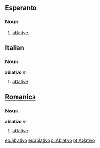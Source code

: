 ==Esperanto==
===Noun===
# [[ablative]].
==Italian==
===Noun===
'''ablativo''' ''m''
# [[ablative]]
==[[Romanica]]==
===Noun===
'''ablativo''' ''m''
#[[ablative]]

[[eo:ablativo]]
[[es:ablativo]]
[[pl:Ablativo]]
[[pt:Ablativo]]